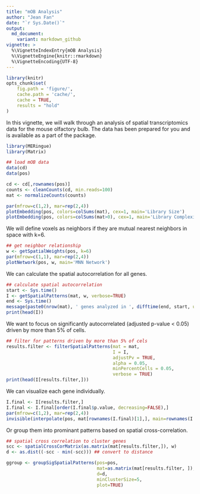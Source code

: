 ```yaml
---
title: "mOB Analysis"
author: "Jean Fan"
date: "`r Sys.Date()`"
output:
  md_document:
    variant: markdown_github
vignette: >
  %\VignetteIndexEntry{mOB Analysis}
  %\VignetteEngine{knitr::rmarkdown}
  %\VignetteEncoding{UTF-8}
---
```


```r
library(knitr)
opts_chunk$set(
    fig.path = 'figure/',
    cache.path = 'cache/',
    cache = TRUE, 
    results = "hold"
)
```

In this vignette, we will walk through an analysis of spatial transcriptomics data for the mouse olfactory bulb. The data has been prepared for you and is available as a part of the package.

```r
library(MERingue)
library(Matrix)

## load mOB data
data(cd)
data(pos)

cd <- cd[,rownames(pos)]
counts <- cleanCounts(cd, min.reads=100)
mat <- normalizeCounts(counts)

par(mfrow=c(1,2), mar=rep(2,4))
plotEmbedding(pos, colors=colSums(mat), cex=1, main='Library Size')
plotEmbedding(pos, colors=colSums(mat>0), cex=1, main='Library Complexity')
```

We will define voxels as neighbors if they are mutual nearest neighbors in space with k=6.

```r
## get neighbor relationship
w <- getSpatialWeights(pos, k=6)
par(mfrow=c(1,1), mar=rep(2,4))
plotNetwork(pos, w, main='MNN Network')
````

We can calculate the spatial autocorrelation for all genes.

```r
## calculate spatial autocorrelation
start <- Sys.time()
I <- getSpatialPatterns(mat, w, verbose=TRUE)
end <- Sys.time()
message(paste0(nrow(mat), ' genes analyzed in ', difftime(end, start, units='mins'), ' minutes.'))
print(head(I))
```

We want to focus on significantly autocorrelated (adjusted p-value < 0.05) driven by more than 5% of cells. 

```r
## filter for patterns driven by more than 5% of cels
results.filter <- filterSpatialPatterns(mat = mat,
                                        I = I,
                                        adjustPv = TRUE,
                                        alpha = 0.05,
                                        minPercentCells = 0.05,
                                        verbose = TRUE)
print(head(I[results.filter,]))
```

We can visualize each gene individually. 

```r
I.final <- I[results.filter,]
I.final <- I.final[order(I.final$p.value, decreasing=FALSE),]
par(mfrow=c(1,2), mar=rep(2,4))
invisible(interpolate(pos, mat[rownames(I.final)[1],], main=rownames(I.final)[1]))
````

Or group them into prominant patterns based on spatial cross-correlation.

```r
## spatial cross correlation to cluster genes
scc <- spatialCrossCorMatrix(as.matrix(mat[results.filter,]), w)
d <- as.dist((-scc - min(-scc))) ## convert to distance
```

```r
ggroup <- groupSigSpatialPatterns(pos=pos, 
                                  mat=as.matrix(mat[results.filter, ]), 
                                  d=d,
                                  minClusterSize=5,
                                  plot=TRUE)
```


